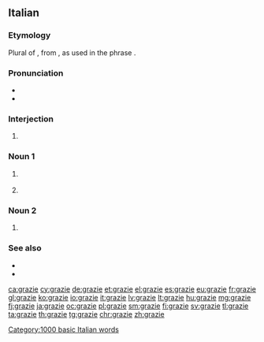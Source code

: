 ==Italian==
{{rfc|ordering, examples, etc.}}

===Etymology===
Plural of {{m|it|grazia}}, from {{etyl|la|it}} {{m|la|gratia}}, as used in the phrase {{m|la|gratias agere||to thank, to express thanks}}.

===Pronunciation===
* {{IPA|/ˈɡrattsje/|[ˈɡrät̪͡ːs̪je]|lang=it}}
* {{audio|It-Grazie.oga|Audio|lang=it}}

===Interjection===
{{head|it|interjection}}

# {{l|en|[[thank you]], [[thanks]]!}}
#: {{ux|it|'''Grazie''' di essere venuti!|Thanks for coming!}}
===Noun 1===
{{it-noun|m|-}}

# {{l|en|a “[[thanks]]”}}
#: {{ux|it|Se ne andò senza neppure dirmi '''grazie'''.|He/She went away without even thanking me.}}
# {{l|en|gratitude}}

===Noun 2===
{{head|it|noun plural form|g=f}}

# {{plural of|grazia|lang=it}}

===See also===
* {{l|it|grazie a}}
* {{l|it|grazie mille}}

[[Category:1000 basic Italian words]]

[[ca:grazie]]
[[cy:grazie]]
[[de:grazie]]
[[et:grazie]]
[[el:grazie]]
[[es:grazie]]
[[eu:grazie]]
[[fr:grazie]]
[[gl:grazie]]
[[ko:grazie]]
[[io:grazie]]
[[it:grazie]]
[[lv:grazie]]
[[lt:grazie]]
[[hu:grazie]]
[[mg:grazie]]
[[fj:grazie]]
[[ja:grazie]]
[[oc:grazie]]
[[pl:grazie]]
[[sm:grazie]]
[[fi:grazie]]
[[sv:grazie]]
[[tl:grazie]]
[[ta:grazie]]
[[th:grazie]]
[[tg:grazie]]
[[chr:grazie]]
[[zh:grazie]]